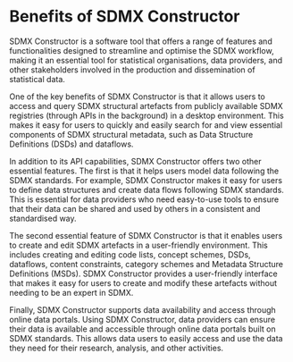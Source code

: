 # Benefits of SDMX Constructor {#benefits-of}

SDMX Constructor is a software tool that offers a range of features and functionalities designed to streamline and optimise the SDMX workflow, making it an essential tool for statistical organisations, data providers, and other stakeholders involved in the production and dissemination of statistical data.

One of the key benefits of SDMX Constructor is that it allows users to access and query SDMX structural artefacts from publicly available SDMX registries (through APIs in the background) in a desktop environment. This makes it easy for users to quickly and easily search for and view essential components of SDMX structural metadata, such as Data Structure Definitions (DSDs) and dataflows.

In addition to its API capabilities, SDMX Constructor offers two other essential features. The first is that it helps users model data following the SDMX standards. For example, SDMX Constructor makes it easy for users to define data structures and create data flows following SDMX standards. This is essential for data providers who need easy-to-use tools to ensure that their data can be shared and used by others in a consistent and standardised way.

The second essential feature of SDMX Constructor is that it enables users to create and edit SDMX artefacts in a user-friendly environment. This includes creating and editing code lists, concept schemes, DSDs, dataflows, content constraints, category schemes and Metadata Structure Definitions (MSDs). SDMX Constructor provides a user-friendly interface that makes it easy for users to create and modify these artefacts without needing to be an expert in SDMX.

Finally, SDMX Constructor supports data availability and access through online data portals. Using SDMX Constructor, data providers can ensure their data is available and accessible through online data portals built on SDMX standards. This allows data users to easily access and use the data they need for their research, analysis, and other activities.